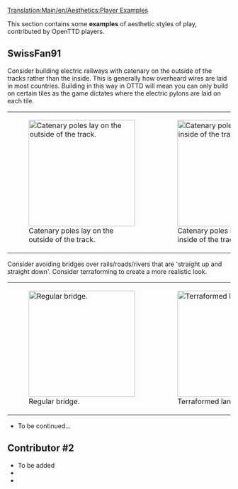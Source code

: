 {{en/Incomplete}}

[[Translation:Main/en/Aesthetics:Player Examples]]{{en/Table of contents}}

This section contains some '''examples''' of aesthetic styles of play, contributed by OpenTTD players.

==SwissFan91==
Consider building electric railways with catenary on the outside of the tracks rather than the inside. This is generally how overheard wires are laid in most countries. Building in this way in OTTD will mean you can only build on certain tiles as the game dictates where the electric pylons are laid on each tile.
{|
|style="background:none; border:0px"| [[File:en/1a.png|center|240px|thumb|Catenary poles lay on the outside of the track.]]
|style="background:none; border:0px"| [[File:en/1b.png|center|240px|thumb|Catenary poles lay on the inside of the track.]]
|}

Consider avoiding bridges over rails/roads/rivers that are 'straight up and straight down'. Consider terraforming to create a more realistic look.
{|
|style="background:none; border:0px"| [[File:en/2b.png|center|240px|thumb|Regular bridge.]]
|style="background:none; border:0px"| [[File:en/2a.png|center|240px|thumb|Terraformed land + bridge.]]
|}
* To be continued...

==Contributor #2==
* To be added
*
*



{{Template:Aesthetics}}